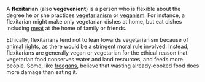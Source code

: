 A '''flexitarian''' (also '''vegevenient''') is a person who is flexible about the degree he or she practices [[vegetarian]]ism or [[vegan]]ism.  For instance, a flexitarian might make only vegetarian dishes at home, but eat dishes including [[meat]] at the home of family or friends.

Ethically, flexitarians tend not to lean towards vegetarianism because of [[animal rights]], as there would be a stringent moral rule involved. Instead, flexitarians are generally vegan or vegetarian for the ethical reason that vegetarian food conserves water and land resources, and feeds more people. Some, like [[freegan]]s, believe that wasting already-cooked food does more damage than eating it.

{{msg:stub}}
